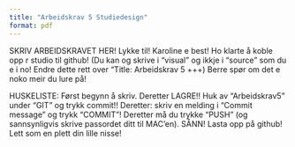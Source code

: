 ```yaml
---
title: "Arbeidskrav 5 Studiedesign"
format: pdf
---
```


SKRIV ARBEIDSKRAVET HER! Lykke til! Karoline e best! Ho klarte å koble opp r studio til github! (Du kan og skrive i "visual" og ikkje i "source" som du e i no! Endre dette rett over "Title: Arbeidskrav 5 +++) Berre spør om det e noko meir du lure på! 

HUSKELISTE: 
Først begynn å skriv. Deretter LAGRE!! Huk av "Arbeidskrav5" under "GIT" og trykk commit!!
Deretter: skriv en melding i "Commit message" og trykk "COMMIT"! Deretter må du trykke "PUSH" (og sannsynligvis skrive passordet ditt til MAC'en). 
SÅNN! Lasta opp på github! Lett som en plett din lille nisse!
